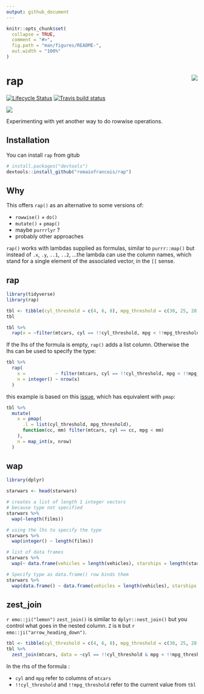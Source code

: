 ```yaml
---
output: github_document
---
```


<!-- README.md is generated from README.Rmd. Please edit that file -->

```r
knitr::opts_chunk$set(
  collapse = TRUE,
  comment = "#>",
  fig.path = "man/figures/README-",
  out.width = "100%"
)
```

# rap <img src="man/figures/logo.png" align="right" />

[![Lifecycle Status](https://img.shields.io/badge/lifecycle-experimental-blue.svg)](https://www.tidyverse.org/lifecycle/)
[![Travis build status](https://travis-ci.org/romainfrancois/rap.svg?branch=master)](https://travis-ci.org/romainfrancois/rap)

![](https://media.giphy.com/media/l41Yy7rv1mVZNQCT6/giphy.gif)

Experimenting with yet another way to do rowwise operations. 

## Installation

You can install `rap` from gitub

``` r
# install.packages("devtools")
devtools::install_github("romainfrancois/rap")
```

## Why

This offers `rap()` as an alternative to some versions of:

 - `rowwise()` + `do()`
 - `mutate()` + `pmap()`
 - maybe `purrrlyr` ?
 - probably other approaches

`rap()` works with lambdas supplied as formulas, similar to `purrr::map()` 
but instead of `.x`, `.y`, `..1`, `..2`, ...the lambda can use the column names, 
which stand for a single element of the associated vector, in the `[[` sense. 

## rap 

```r
library(tidyverse)
library(rap)

tbl <- tibble(cyl_threshold = c(4, 6, 8), mpg_threshold = c(30, 25, 20)) 
tbl

tbl %>% 
  rap(x = ~filter(mtcars, cyl == !!cyl_threshold, mpg < !!mpg_threshold))
```

If the lhs of the formula is empty, `rap()` adds a list column. Otherwise the lhs 
can be used to specify the type: 

```r
tbl %>% 
  rap(
    x =           ~ filter(mtcars, cyl == !!cyl_threshold, mpg < !!mpg_threshold), 
    n = integer() ~ nrow(x)
  )
```

this example is based on this [issue](https://github.com/tidyverse/purrr/issues/280), 
which has equivalent with `pmap`: 

```r
tbl %>%
  mutate(
    x = pmap(
      .l = list(cyl_threshold, mpg_threshold),
      function(cc, mm) filter(mtcars, cyl == cc, mpg < mm)
    ), 
    n = map_int(x, nrow)
  )
```

## wap

```r
library(dplyr)

starwars <- head(starwars)

# creates a list of length 1 integer vectors
# because type not specified
starwars %>% 
  wap(~length(films)) 

# using the lhs to specify the type
starwars %>% 
  wap(integer() ~ length(films))

# list of data frames
starwars %>% 
  wap(~ data.frame(vehicles = length(vehicles), starships = length(starships)))

# Specify type as data.frame() row binds them
starwars %>% 
  wap(data.frame() ~ data.frame(vehicles = length(vehicles), starships = length(starships)))
```


## zest_join

`r emo::ji("lemon")` `zest_join()` is similar to `dplyr::nest_join()` but 
you control what goes in the nested column. `Z` is `N` but `r emo::ji("arrow_heading_down")`. 

```r
tbl <- tibble(cyl_threshold = c(4, 6, 8), mpg_threshold = c(30, 25, 20)) 
tbl %>%
  zest_join(mtcars, data = ~cyl == !!cyl_threshold & mpg < !!mpg_threshold)
```

In the rhs of the formula : 

  - `cyl` and `mpg` refer to columns of `mtcars`
  - `!!cyl_threshold` and `!!mpg_threshold` refer to the current value from `tbl` 
